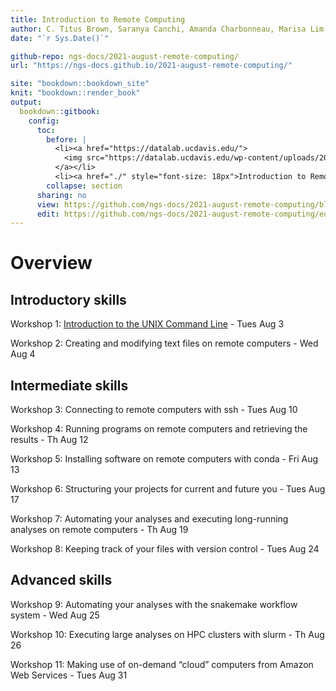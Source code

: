 ```yaml
---
title: Introduction to Remote Computing
author: C. Titus Brown, Saranya Canchi, Amanda Charbonneau, Marisa Lim, Abhijna Parigi, Pamela Reynolds, and Nick Ulle.
date: "`r Sys.Date()`"

github-repo: ngs-docs/2021-august-remote-computing/
url: "https://ngs-docs.github.io/2021-august-remote-computing/"

site: "bookdown::bookdown_site"
knit: "bookdown::render_book"
output:
  bookdown::gitbook:
    config:
      toc:
        before: |
          <li><a href="https://datalab.ucdavis.edu/">
            <img src="https://datalab.ucdavis.edu/wp-content/uploads/2019/07/datalab-logo-full-color-rgb-1.png" style="height: 100%; width: 100%; object-fit: contain" />
          </a></li>
          <li><a href="./" style="font-size: 18px">Introduction to Remote Computing (Pilot)</a></li>
        collapse: section
      sharing: no
      view: https://github.com/ngs-docs/2021-august-remote-computing/blob/main/%s
      edit: https://github.com/ngs-docs/2021-august-remote-computing/edit/main/%s
---
```


# Overview

## Introductory skills

Workshop 1: [Introduction to the UNIX Command Line](introduction-to-the-unix-command-line.html) - Tues Aug 3

Workshop 2: Creating and modifying text files on remote computers - Wed Aug 4

## Intermediate skills

Workshop 3: Connecting to remote computers with ssh - Tues Aug 10

Workshop 4: Running programs on remote computers and retrieving the results - Th Aug 12

Workshop 5: Installing software on remote computers with conda - Fri Aug 13

Workshop 6: Structuring your projects for current and future you - Tues Aug 17

Workshop 7: Automating your analyses and executing long-running analyses on remote computers - Th Aug 19

Workshop 8: Keeping track of your files with version control - Tues Aug 24

## Advanced skills

Workshop 9: Automating your analyses with the snakemake workflow system - Wed Aug 25

Workshop 10: Executing large analyses on HPC clusters with slurm - Th Aug 26

Workshop 11: Making use of on-demand "cloud" computers from Amazon Web Services - Tues Aug 31
